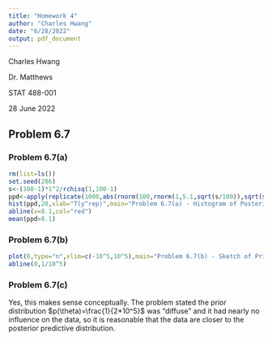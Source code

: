```yaml
---
title: "Homework 4"
author: "Charles Hwang"
date: "6/28/2022"
output: pdf_document
---
```

Charles Hwang

Dr. Matthews

STAT 488-001

28 June 2022

## Problem 6.7

### Problem 6.7(a)

```r
rm(list=ls())
set.seed(286)
s<-(100-1)*1^2/rchisq(1,100-1)
ppd<-apply(replicate(1000,abs(rnorm(100,rnorm(1,5.1,sqrt(s/100)),sqrt(s)))),2,max)
hist(ppd,20,xlab="T(y^rep)",main="Problem 6.7(a) - Histogram of Posterior Predictive of T(y^rep)")
abline(v=8.1,col="red")
mean(ppd>8.1)
```

### Problem 6.7(b)

```r
plot(0,type="n",xlim=c(-10^5,10^5),main="Problem 6.7(b) - Sketch of Prior Predictive of T(y^rep)")
abline(0,1/10^5)
```

### Problem 6.7(c)

Yes, this makes sense conceptually. The problem stated the prior distribution $p(\theta)=\frac{1}{2*10^5}$ was "diffuse" and it had nearly no influence on the data, so it is reasonable that the data are closer to the posterior predictive distribution.